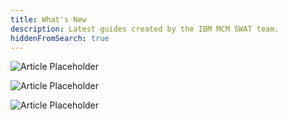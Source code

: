 ```yaml
---
title: What's New
description: Latest guides created by the IBM MCM SWAT team.
hiddenFromSearch: true
---
```


<Row>
<Column colMd={4} colLg={4} noGutterMdLeft>
  <ArticleCard
    title="ICP PreDeployment"
    subTitle="ICP Guide"
    author="Mark Leftwich"
    date="June 19, 2020"
    readTime="15 min"
    href="/ibm-cloud-private/icp-install/icp-predeploy.mdx"
    >

![Article Placeholder](./SWAT.png)

  </ArticleCard>
</Column>
<Column colMd={4} colLg={4} noGutterMdLeft>
  <ArticleCard
    title="Configure Aspera Proxy for use with CP4I"
    subTitle="Aspera Guide"
    author="Ryan Hay"
    date="April 14, 2020"
    readTime="10 min"
    href="/cp4i-guides/aspera-proxy-cp4i"
    >

![Article Placeholder](./SWAT.png)

  </ArticleCard>
</Column>
<Column colMd={4} colLg={4} noGutterMdLeft>
    <ArticleCard
      title="High Speed File Transfer at the Speed of Business"
      subTitle="Aspera Lab"
      author="Ryan Hay"
      date="April 14, 2020"
      readTime="10 min"
      href="/labs/high-speed-file-transfer-at-the-speed-of-business/prerequisites"
      >

![Article Placeholder](./SWAT.png)

  </ArticleCard>
</Column>
</Row>
